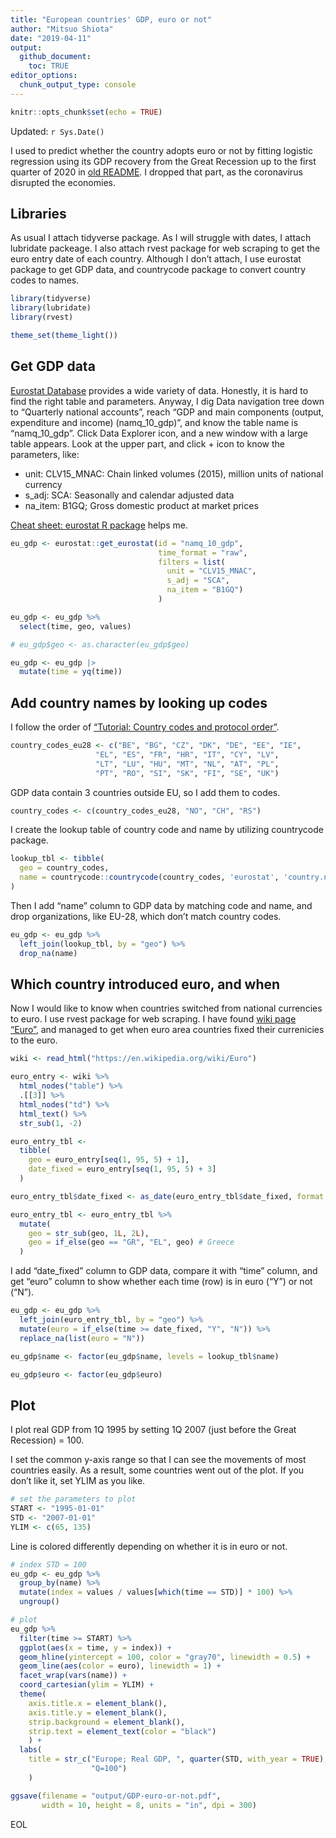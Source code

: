 ```yaml
---
title: "European countries' GDP, euro or not"
author: "Mitsuo Shiota"
date: "2019-04-11"
output: 
  github_document:
    toc: TRUE
editor_options: 
  chunk_output_type: console
---
```


```r
knitr::opts_chunk$set(echo = TRUE)
```
Updated: `r Sys.Date()`

I used to predict whether the country adopts euro or not by fitting logistic regression using its GDP recovery from the Great Recession up to the first quarter of 2020 in [old README](README_old.md). I dropped that part, as the coronavirus disrupted the economies.

## Libraries

As usual I attach tidyverse package. As I will struggle with dates, I attach lubridate packeage. I also attach rvest package for web scraping to get the euro entry date of each country. Although I don't attach, I use eurostat package to get GDP data, and countrycode package to convert country codes to names.

```r
library(tidyverse)
library(lubridate)
library(rvest)

theme_set(theme_light())
```

## Get GDP data

[Eurostat Database](https://ec.europa.eu/eurostat/data/database) provides a wide variety of data. Honestly, it is hard to find the right table and parameters. Anyway, I dig Data navigation tree down to "Quarterly national accounts", reach "GDP and main components (output, expenditure and income) (namq_10_gdp)", and know the table name is "namq_10_gdp". Click Data Explorer icon, and a new window with a large table appears. Look at the upper part, and click + icon to know the parameters, like:

- unit: CLV15_MNAC:	Chain linked volumes (2015), million units of national currency
- s_adj: SCA: Seasonally and calendar adjusted data
- na_item: B1GQ; Gross domestic product at market prices

[Cheat sheet: eurostat R package](https://cran.r-project.org/web/packages/eurostat/vignettes/cheatsheet.html) helps me.

```r
eu_gdp <- eurostat::get_eurostat(id = "namq_10_gdp",
                                 time_format = "raw",
                                 filters = list(
                                   unit = "CLV15_MNAC",
                                   s_adj = "SCA",
                                   na_item = "B1GQ")
                                 )

eu_gdp <- eu_gdp %>% 
  select(time, geo, values)

# eu_gdp$geo <- as.character(eu_gdp$geo)

eu_gdp <- eu_gdp |> 
  mutate(time = yq(time))

```

## Add country names by looking up codes

I follow the order of ["Tutorial: Country codes and protocol order"](https://ec.europa.eu/eurostat/statistics-explained/index.php/Tutorial:Country_codes_and_protocol_order).


```r
country_codes_eu28 <- c("BE", "BG", "CZ", "DK", "DE", "EE", "IE",
                   "EL", "ES", "FR", "HR", "IT", "CY", "LV",
                   "LT", "LU", "HU", "MT", "NL", "AT", "PL", 
                   "PT", "RO", "SI", "SK", "FI", "SE", "UK") 

```

GDP data contain 3 countries outside EU, so I add them to codes.

```r
country_codes <- c(country_codes_eu28, "NO", "CH", "RS")

```

I create the lookup table of country code and name by utilizing countrycode package.

```r
lookup_tbl <- tibble(
  geo = country_codes,
  name = countrycode::countrycode(country_codes, 'eurostat', 'country.name')
)

```

Then I add "name" column to GDP data by matching code and name, and drop organizations, like EU-28, which don't match country codes.

```r
eu_gdp <- eu_gdp %>% 
  left_join(lookup_tbl, by = "geo") %>% 
  drop_na(name)

```

## Which country introduced euro, and when

Now I would like to know when countries switched from national currencies to euro. I use rvest package for web scraping. I have found [wiki page "Euro"](https://en.wikipedia.org/wiki/Euro), and managed to get when euro area countries fixed their currenicies to the euro.

```r
wiki <- read_html("https://en.wikipedia.org/wiki/Euro")

euro_entry <- wiki %>% 
  html_nodes("table") %>% 
  .[[3]] %>% 
  html_nodes("td") %>% 
  html_text() %>% 
  str_sub(1, -2)

euro_entry_tbl <- 
  tibble(
    geo = euro_entry[seq(1, 95, 5) + 1],
    date_fixed = euro_entry[seq(1, 95, 5) + 3]
  )

euro_entry_tbl$date_fixed <- as_date(euro_entry_tbl$date_fixed, format = "%d %B %Y")

euro_entry_tbl <- euro_entry_tbl %>% 
  mutate(
    geo = str_sub(geo, 1L, 2L),
    geo = if_else(geo == "GR", "EL", geo) # Greece
  )

```

I add "date_fixed" column to GDP data, compare it with "time" column, and get "euro" column to show whether each time (row) is in euro ("Y") or not ("N").

```r
eu_gdp <- eu_gdp %>% 
  left_join(euro_entry_tbl, by = "geo") %>% 
  mutate(euro = if_else(time >= date_fixed, "Y", "N")) %>% 
  replace_na(list(euro = "N"))

eu_gdp$name <- factor(eu_gdp$name, levels = lookup_tbl$name)

eu_gdp$euro <- factor(eu_gdp$euro)

```

## Plot

I plot real GDP from 1Q 1995 by setting 1Q 2007 (just before the Great Recession) = 100. 

I set the common y-axis range so that I can see the movements of most countries easily. As a result, some countries went out of the plot. If you don't like it, set YLIM as you like.

```r
# set the parameters to plot
START <- "1995-01-01"
STD <- "2007-01-01"
YLIM <- c(65, 135)

```

Line is colored differently depending on whether it is in euro or not.

```r
# index STD = 100
eu_gdp <- eu_gdp %>% 
  group_by(name) %>% 
  mutate(index = values / values[which(time == STD)] * 100) %>% 
  ungroup()

# plot
eu_gdp %>% 
  filter(time >= START) %>% 
  ggplot(aes(x = time, y = index)) + 
  geom_hline(yintercept = 100, color = "gray70", linewidth = 0.5) +
  geom_line(aes(color = euro), linewidth = 1) +
  facet_wrap(vars(name)) +
  coord_cartesian(ylim = YLIM) +
  theme(
    axis.title.x = element_blank(),
    axis.title.y = element_blank(),
    strip.background = element_blank(),
    strip.text = element_text(color = "black")
    ) +
  labs(
    title = str_c("Europe; Real GDP, ", quarter(STD, with_year = TRUE),
                  "Q=100")
    )

ggsave(filename = "output/GDP-euro-or-not.pdf",
       width = 10, height = 8, units = "in", dpi = 300)

```

EOL
